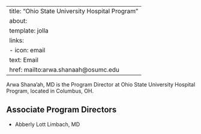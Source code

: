 
---
title: "Ohio State University Hospital Program"
about:
  template: jolla
  links:
    - icon: email
      text: Email
      href: mailto:arwa.shanaah@osumc.edu
---

Arwa Shana'ah, MD is the Program Director at Ohio State University Hospital Program, located in Columbus, OH. 

## Associate Program Directors

- Abberly Lott Limbach, MD
